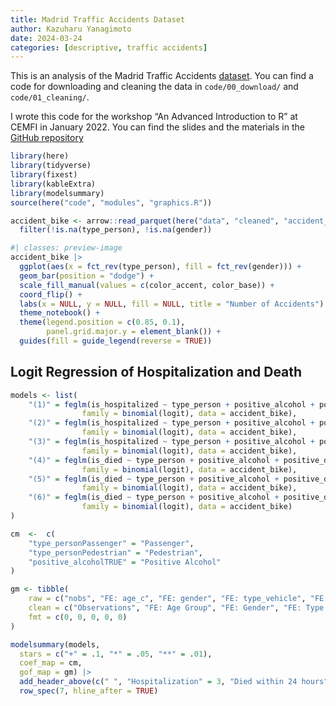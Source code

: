 ```yaml
---
title: Madrid Traffic Accidents Dataset
author: Kazuharu Yanagimoto
date: 2024-03-24
categories: [descriptive, traffic accidents]
---
```


This is an analysis of the Madrid Traffic Accidents [dataset](https://datos.madrid.es/portal/site/egob/menuitem.c05c1f754a33a9fbe4b2e4b284f1a5a0/?vgnextoid=7c2843010d9c3610VgnVCM2000001f4a900aRCRD&vgnextchannel=374512b9ace9f310VgnVCM100000171f5a0aRCRD&vgnextfmt=default).
You can find a code for downloading and cleaning the data in
`code/00_download/` and `code/01_cleaning/`.

::: {.callout-note}

I wrote this code for the workshop "An Advanced Introduction to R"
at CEMFI in January 2022. You can find the slides and the materials in the 
[GitHub repository](https://github.com/kazuyanagimoto/workshop-r-2022)

:::


```r
library(here)
library(tidyverse)
library(fixest)
library(kableExtra)
library(modelsummary)
source(here("code", "modules", "graphics.R"))

accident_bike <- arrow::read_parquet(here("data", "cleaned", "accident_bike.parquet")) |>
  filter(!is.na(type_person), !is.na(gender))
```

```r
#| classes: preview-image
accident_bike |>
  ggplot(aes(x = fct_rev(type_person), fill = fct_rev(gender))) +
  geom_bar(position = "dodge") +
  scale_fill_manual(values = c(color_accent, color_base)) +
  coord_flip() +
  labs(x = NULL, y = NULL, fill = NULL, title = "Number of Accidents") +
  theme_notebook() +
  theme(legend.position = c(0.85, 0.1),
        panel.grid.major.y = element_blank()) +
  guides(fill = guide_legend(reverse = TRUE))
```


## Logit Regression of Hospitalization and Death

```r
models <- list(
    "(1)" = feglm(is_hospitalized ~ type_person + positive_alcohol + positive_drug | age_c + gender,
                family = binomial(logit), data = accident_bike),
    "(2)" = feglm(is_hospitalized ~ type_person + positive_alcohol + positive_drug | age_c + gender + type_vehicle,
                family = binomial(logit), data = accident_bike),
    "(3)" = feglm(is_hospitalized ~ type_person + positive_alcohol + positive_drug | age_c + gender + type_vehicle + weather,
                family = binomial(logit), data = accident_bike),
    "(4)" = feglm(is_died ~ type_person + positive_alcohol + positive_drug | age_c + gender,
                family = binomial(logit), data = accident_bike),
    "(5)" = feglm(is_died ~ type_person + positive_alcohol + positive_drug | age_c + gender + type_vehicle,
                family = binomial(logit), data = accident_bike),
    "(6)" = feglm(is_died ~ type_person + positive_alcohol + positive_drug | age_c + gender + type_vehicle + weather,
                family = binomial(logit), data = accident_bike)
)

cm  <-  c(
    "type_personPassenger" = "Passenger",
    "type_personPedestrian" = "Pedestrian",
    "positive_alcoholTRUE" = "Positive Alcohol"
)

gm <- tibble(
    raw = c("nobs", "FE: age_c", "FE: gender", "FE: type_vehicle", "FE: weather"),
    clean = c("Observations", "FE: Age Group", "FE: Gender", "FE: Type of Vehicle", "FE: Weather"),
    fmt = c(0, 0, 0, 0, 0)
)

modelsummary(models,
  stars = c("+" = .1, "*" = .05, "**" = .01),
  coef_map = cm,
  gof_map = gm) |>
  add_header_above(c(" ", "Hospitalization" = 3, "Died within 24 hours" = 3)) |>
  row_spec(7, hline_after = TRUE)
```